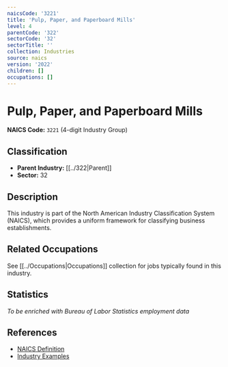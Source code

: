 ```yaml
---
naicsCode: '3221'
title: 'Pulp, Paper, and Paperboard Mills'
level: 4
parentCode: '322'
sectorCode: '32'
sectorTitle: ''
collection: Industries
source: naics
version: '2022'
children: []
occupations: []
---
```

# Pulp, Paper, and Paperboard Mills

**NAICS Code:** `3221` (4-digit Industry Group)

## Classification

- **Parent Industry:** [[../322|Parent]]
- **Sector:** 32

## Description

This industry is part of the North American Industry Classification System (NAICS), which provides a uniform framework for classifying business establishments.

## Related Occupations

See [[../Occupations|Occupations]] collection for jobs typically found in this industry.

## Statistics

*To be enriched with Bureau of Labor Statistics employment data*

## References

- [NAICS Definition](https://www.census.gov/naics/)
- [Industry Examples](https://www.census.gov/naics/2022NAICS/)
